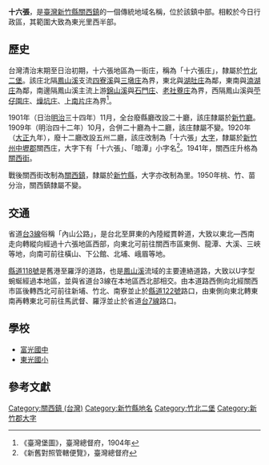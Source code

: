 {{noteTA　
|1 = zh-cn:庄; zh-hk:庄; zh-tw:庄;
|2 = zh-cn:苎; zh-hk:苧; zh-tw:苧;
}}
'''十六張'''，是[[臺灣|臺灣]][[新竹縣|新竹縣]][[關西鎮_(台灣)|關西鎮]]的一個傳統地域名稱，位於該鎮中部。相較於今日行政區，其範圍大致為東光里西半部。

==歷史==
台灣清治末期至日治初期，十六張地區為一街庄，稱為「十六張庄」，隸屬於[[竹北二堡|竹北二堡]]。該庄北隔[[鳳山溪|鳳山溪]]支流[[四寮溪|四寮溪]]與[[三墩庄|三墩庄]]為界，東北與[[湖肚庄|湖肚庄]]為鄰，東南與[[湳湖庄|湳湖庄]]為鄰，南邊隔鳳山溪主流上游[[錦山溪|錦山溪]]與[[石門_(新竹縣)|石門庄]]、[[老社藔庄|老社藔庄]]為界，西隔鳳山溪與[[苧仔園庄|苧仔園庄]]、[[燥坑庄|燥坑庄]]、[[上南片庄|上南片庄]]為界<ref>《臺灣堡圖》，臺灣總督府，1904年</ref>。

1901年（日治[[明治|明治]]三十四年）11月，全台廢縣廳改設二十廳，該庄隸屬於[[新竹廳|新竹廳]]。1909年（明治四十二年）10月，合併二十廳為十二廳，該庄隸屬不變。1920年（[[大正|大正]]九年），廢十二廳改設五州二廳，該庄改制為「十六張」[[大字|大字]]，隸屬於[[新竹州|新竹州]][[中壢郡|中壢郡]]關西庄，大字下有「十六張」、「暗潭」小字名<ref>《新舊對照管轄便覽》，臺灣總督府</ref>。1941年，關西庄升格為[[關西街|關西街]]。

戰後關西街改制為[[關西鎮_(台灣)|關西鎮]]，隸屬於[[新竹縣|新竹縣]]，大字亦改制為里。1950年桃、竹、苗分治，關西鎮隸屬不變。

==交通==
省道[[台3線|台3線]]俗稱「內山公路」，是台北至屏東的內陸縱貫幹道，大致以東北—西南走向轉縱向經過十六張地區西部，向東北可前往關西市區東側、龍潭、大溪、三峽等地，向南可前往橫山、下公館、北埔、峨眉等地。

[[縣道118號|縣道118號]]是舊港至羅浮的道路，也是[[鳳山溪|鳳山溪]]流域的主要連絡道路，大致以U字型蜿蜒經過本地區，並與省道台3線在本地區西北部相交。由本道路西側向北經關西市區後轉西北可前往新埔、竹北、南寮並止於[[縣道122號|縣道122號]]路口，由東側向東北轉東南再轉東北可前往馬武督、羅浮並止於省道[[台7線|台7線]]路口。

==學校==
*[[富光國中|富光國中]]
*[[新竹縣關西鎮東光國民小學|東光國小]]

==參考文獻==
{{reflist}}

{{新竹郡}}

[[Category:關西鎮_(台灣)|Category:關西鎮 (台灣)]]
[[Category:新竹縣地名|Category:新竹縣地名]]
[[Category:竹北二堡|Category:竹北二堡]]
[[Category:新竹郡大字|Category:新竹郡大字]]
